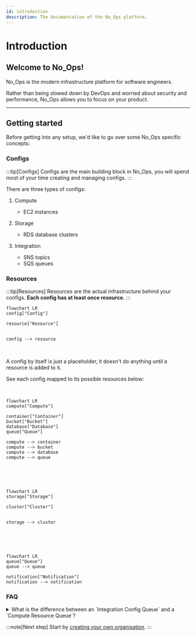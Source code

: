 ```yaml
---
id: introduction
description: The documentation of the No_Ops platform.
---
```


# Introduction

## Welcome to No_Ops!

No_Ops is the modern infrastructure platform for software engineers.

Rather than being slowed down by DevOps and worried about security and performance, No_Ops allows you to focus on your product.

---

## Getting started

Before getting into any setup, we'd like to go over some No_Ops specific concepts:

### Configs

:::tip[Configs]
Configs are the main building block in No_Ops, you will spend most of your time creating and managing configs.
:::

There are three types of configs:

1. Compute

   - EC2 instances

2. Storage

   - RDS database clusters

3. Integration

   - SNS topics
   - SQS queues

### Resources

:::tip[Resources]
Resources are the actual infrastructure behind your configs. **Each config has at least once resource.**
:::

```mermaid
flowchart LR
config["Config"]

resource["Resource"]


config --> resource
```

<br />

A config by itself is just a placeholder, it doesn't do anything until a resource is added to it.

See each config mapped to its possible resources below:

<br />

```mermaid
flowchart LR
compute["Compute"]

container["Container"]
bucket["Bucket"]
database["Database"]
queue["Queue"]

compute --> container
compute --> bucket
compute --> database
compute --> queue
```

<br />
<br />
<br />

```mermaid
flowchart LR
storage["Storage"]

cluster["Cluster"]


storage --> cluster
```

<br />
<br />
<br />

```mermaid
flowchart LR
queue["Queue"]
queue --> queue

notification["Notification"]
notification --> notification
```

### FAQ

<details>
	<summary>
		What is the difference between an `Integration Config Queue` and a `Compute Resource Queue`?
	</summary>

    <div>
    You may have noticed that there is an integration config type named queue and a compute resource type named queue.

<ol>
	<li>
		`If you want a globally accessible queue for multiple computes, use the
		integration config queue`.
	</li>

    <li>
    `If you want a queue that is only accessible by a single compute, use the compute resource queue`.
    </li>

</ol>
   </div>

</details>

:::note[Next step]
Start by [creating your own organisation](./getting-started/setup-organisation/create-organisation.mdx).
:::
